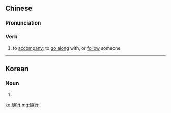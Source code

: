 {{also|随行}}
==Chinese==
{{zh-forms|s=随行}}

===Pronunciation===
{{zh-pron
|m=suíxíng
|c=ceoi4 hang4
|mn=sûi-hêng
|cat=v
}}

===Verb===
{{zh-verb}}

# {{lb|zh|literary}} to [[accompany]]; to [[go along]] with, or [[follow]] someone

----

==Korean==
{{ko-hanjatab}}

===Noun===
{{ko-noun|hj|hangeul=수행}}

# {{hanja form of|수행|[[accompanying]]}}

[[ko:隨行]]
[[mg:隨行]]
